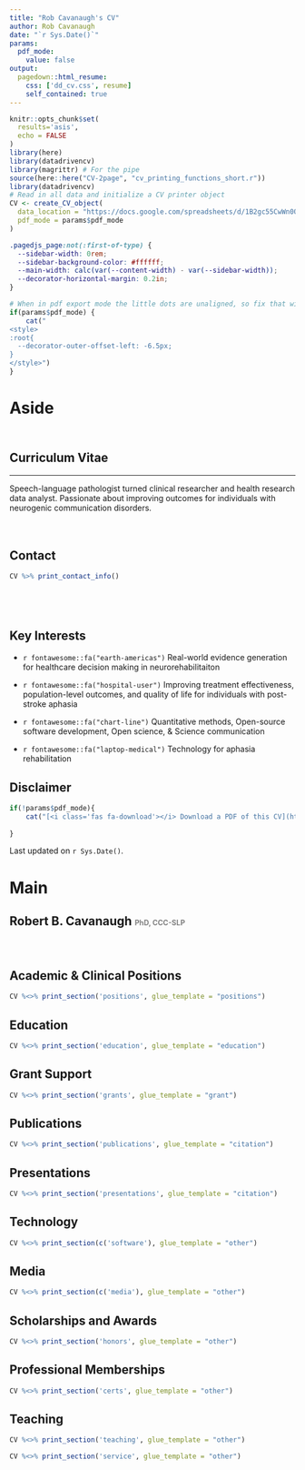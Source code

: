 ```yaml
---
title: "Rob Cavanaugh's CV"
author: Rob Cavanaugh
date: "`r Sys.Date()`"
params:
  pdf_mode:
    value: false
output:
  pagedown::html_resume:
    css: ['dd_cv.css', resume]
    self_contained: true
---
```


```r

knitr::opts_chunk$set(
  results='asis', 
  echo = FALSE
)
library(here)
library(datadrivencv)
library(magrittr) # For the pipe
source(here::here("CV-2page", "cv_printing_functions_short.r"))
library(datadrivencv)
# Read in all data and initialize a CV printer object
CV <- create_CV_object(
  data_location = "https://docs.google.com/spreadsheets/d/1B2gc55CwWn0QidoLk3aqWXFaKGFXqekKV94LVyY7Gug/edit?usp=sharing",  
  pdf_mode = params$pdf_mode
)

```

<meta http-equiv="Content-Type" content="text/html; charset=utf-8"/>
<meta charset="utf-8">
<script src="https://kit.fontawesome.com/bee4f5cfa6.js" crossorigin="anonymous"></script>
<!-- <link rel="preconnect" href="https://fonts.googleapis.com"> -->
<!-- <link rel="preconnect" href="https://fonts.gstatic.com" crossorigin> -->
<!-- <link href="https://fonts.googleapis.com/css2?family=Tinos&display=swap" rel="stylesheet"> -->

```css

.pagedjs_page:not(:first-of-type) {
  --sidebar-width: 0rem;
  --sidebar-background-color: #ffffff;
  --main-width: calc(var(--content-width) - var(--sidebar-width));
  --decorator-horizontal-margin: 0.2in;
}
```


```r
# When in pdf export mode the little dots are unaligned, so fix that with some conditional CSS.
if(params$pdf_mode) {
    cat("
<style>
:root{
  --decorator-outer-offset-left: -6.5px;
}
</style>")
}
```


Aside
================================================================================
<!-- <center> -->
<!-- <img src="rr.jpeg" width = "80%" style = "border-radius:80px"> -->
<!-- </center> -->

<div style = "padding-top:10px;"></div>

Curriculum Vitae
--------------------------------------------------------------------------------
<hr>

Speech-language pathologist turned clinical researcher and health research data analyst.
Passionate about improving outcomes for individuals with neurogenic communication disorders. 

<div style = "padding-top:20px;"></div>

Contact {#contact}
--------------------------------------------------------------------------------

```r
CV %>% print_contact_info()
```

<div style = "padding-top:40px;"></div>

<!-- Language Skills {#skills} -->
<!-- -------------------------------------------------------------------------------- -->
Key Interests
--------------------------------------------------------------------------------


- `r fontawesome::fa("earth-americas")` Real-world evidence generation for healthcare decision making in neurorehabilitaiton

- `r fontawesome::fa("hospital-user")` Improving treatment effectiveness, population-level outcomes, and quality of life for individuals with post-stroke aphasia

- `r fontawesome::fa("chart-line")` Quantitative methods, Open-source software development, Open science, & Science communication

- `r fontawesome::fa("laptop-medical")` Technology for aphasia rehabilitation

Disclaimer {#disclaimer}
--------------------------------------------------------------------------------

```r
if(!params$pdf_mode){
    cat("[<i class='fas fa-download'></i> Download a PDF of this CV](https://github.com/rbcavanaugh/rbcavanaugh.github.io/tree/master/CV/cv-cavanaugh-2page.pdf)")
  
}
```


Last updated on `r Sys.Date()`.


Main
================================================================================

Robert B. Cavanaugh <span style="color:grey;font-size:0.6em;">PhD, CCC-SLP</span> {#title}
--------------------------------------------------------------------------------

<div style = "padding-top: 24px;"></div>

<!-- <div style="font-size:0.9rem;"> -->
<!-- ```{r} -->
<!-- # Note the special double pipe so we modify the CV object in place -->
<!-- CV %<>% print_text_block("intro")  -->
<!-- ``` -->
<!-- </div> -->

<!-- I'm a PhD candidate and ASHA-certified speech-language pathologist. My research aims to improve the effectiveness of aphasia rehabilitation services from two perspectives: (1) specifying the active ingredients of aphasia treatments and (2) accelerating the clinical implementation of aphasia research in clinical practice settings. To achieve these goals, my research combines training in aphasia treatment theory, quantitative methods and statistical programming, implementation science, and my clinical experiences as a speech-language pathologist. I’m also passionate about promoting quantitative methods and open science practices within the field of communication sciences and disorders.  -->


<!-- Clinical Experience {data-icon=hospital data-concise=true} -->
<!-- -------------------------------------------------------------------------------- -->

<!-- ```{r} -->
<!-- CV %<>% print_section('clinical') -->
<!-- ``` -->

Academic & Clinical Positions {data-icon=briefcase data-concise=true}
--------------------------------------------------------------------------------

```r
CV %<>% print_section('positions', glue_template = "positions")
```


Education {data-icon=graduation-cap }
--------------------------------------------------------------------------------

```r
CV %<>% print_section('education', glue_template = "education")
```

Grant Support {data-icon=pen-alt}
--------------------------------------------------------------------------------


```r
CV %<>% print_section('grants', glue_template = "grant")
```


Publications {data-icon=file-alt}
--------------------------------------------------------------------------------

```r
CV %<>% print_section('publications', glue_template = "citation")
```

<!-- Publications Under Review & In Revision {data-icon=chalkboard-teacher} -->
<!-- -------------------------------------------------------------------------------- -->

<!-- ```{r} -->
<!-- CV %<>% print_section('review', glue_template = "citation") -->
<!-- ``` -->

Presentations {data-icon=chalkboard-teacher}
--------------------------------------------------------------------------------

```r
CV %<>% print_section('presentations', glue_template = "citation")
```

Technology {data-icon=laptop}
--------------------------------------------------------------------------------

```r
CV %<>% print_section(c('software'), glue_template = "other")
```

Media {data-icon=laptop}
--------------------------------------------------------------------------------

```r
CV %<>% print_section(c('media'), glue_template = "other")
```

Scholarships and Awards {data-icon=award}
--------------------------------------------------------------------------------

```r
CV %<>% print_section('honors', glue_template = "other")
```

Professional Memberships {data-icon=certificate}
--------------------------------------------------------------------------------

```r
CV %<>% print_section('certs', glue_template = "other")
```

Teaching {data-icon=university}
--------------------------------------------------------------------------------

```r
CV %<>% print_section('teaching', glue_template = "other")
```


<!-- Service {data-icon=certificate} -->
<!-- -------------------------------------------------------------------------------- -->

```r
CV %<>% print_section('service', glue_template = "other")
```

